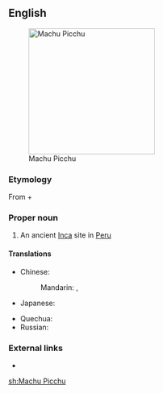 ==English==
[[File:80 - Machu Picchu - Juin 2009 - edit.jpg|250px|thumb|Machu Picchu]]

===Etymology===
From {{etyl|qu|en}} {{term|machu||old, ancient|lang=qu}} + {{term|pikchu||mountain, peak|lang=qu}}

===Proper noun===
{{en-proper noun}}

# An ancient [[Inca]] site in [[Peru]]

====Translations====
{{trans-top|an ancient Inca site in Peru}}
* Chinese:
*: Mandarin: {{t|cmn|馬丘比丘|sc=Hani}}, {{t|cmn|马丘比丘|tr=Mǎqiūbǐqiū|sc=Hani}}
* Japanese: {{t|ja|マチュピチュ|tr=Machupichu|sc=Jpan}}
{{trans-mid}}
* Quechua: {{t|qu|Machu Picchu}}
* Russian: {{t|ru|Мачу-Пикчу|m|tr=Máču-Píkču}}
{{trans-bottom}}

===External links===
* {{pedia}}

[[sh:Machu Picchu]]